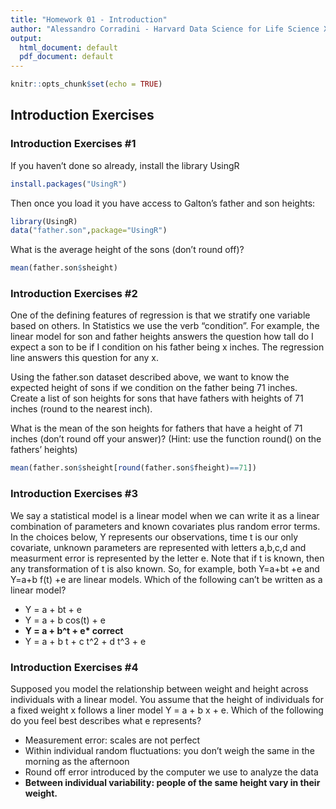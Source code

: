 ```yaml
---
title: "Homework 01 - Introduction"
author: "Alessandro Corradini - Harvard Data Science for Life Science XSeries"
output:
  html_document: default
  pdf_document: default
---
```


```r
knitr::opts_chunk$set(echo = TRUE)
```

## Introduction Exercises

### Introduction Exercises #1

If you haven't done so already, install the library UsingR

```r
install.packages("UsingR")
```

Then once you load it you have access to Galton's father and son heights:

```r
library(UsingR)
data("father.son",package="UsingR")
```

What is the average height of the sons (don't round off)?

```r
mean(father.son$sheight)
```

### Introduction Exercises #2

One of the defining features of regression is that we stratify one variable based on others. In Statistics we use the verb "condition". For example, the linear model for son and father heights answers the question how tall do I expect a son to be if I condition on his father being x inches. The regression line answers this question for any x.

Using the father.son dataset described above, we want to know the expected height of sons if we condition on the father being 71 inches. Create a list of son heights for sons that have fathers with heights of 71 inches (round to the nearest inch).

What is the mean of the son heights for fathers that have a height of 71 inches (don't round off your answer)? (Hint: use the function round() on the fathers' heights)

```r
mean(father.son$sheight[round(father.son$fheight)==71])
```

### Introduction Exercises #3

We say a statistical model is a linear model when we can write it as a linear combination of parameters and known covariates plus random error terms. In the choices below, Y represents our observations, time t is our only covariate, unknown parameters are represented with letters a,b,c,d and measurment error is represented by the letter e. Note that if t is known, then any transformation of t is also known. So, for example, both Y=a+bt +e and Y=a+b f(t) +e are linear models. Which of the following can't be written as a linear model?


- Y = a + bt + e
- Y = a + b cos(t) + e
- **Y = a + b^t + e* correct**
- Y = a + b t + c t^2 + d t^3 + e


### Introduction Exercises #4

Supposed you model the relationship between weight and height across individuals with a linear model. You assume that the height of individuals for a fixed weight x follows a liner model Y = a + b x + e. Which of the following do you feel best describes what e represents?

- Measurement error: scales are not perfect
- Within individual random fluctuations: you don't weigh the same in the morning as the afternoon
- Round off error introduced by the computer we use to analyze the data
- **Between individual variability: people of the same height vary in their weight.**